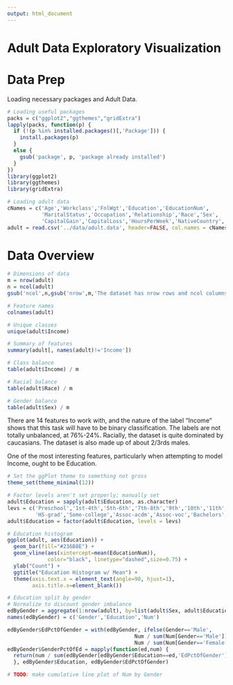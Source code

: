 ```yaml
---
output: html_document
---
```

Adult Data Exploratory Visualization
=======================================================

# Data Prep

Loading necessary packages and Adult Data.

``` r
# Loading useful packages
packs = c("ggplot2","ggthemes","gridExtra")
lapply(packs, function(p) {
  if (!(p %in% installed.packages()[,'Package'])) {
    install.packages(p)
  }
  else {
    gsub('package', p, 'package already installed')
  }
})
library(ggplot2)
library(ggthemes)
library(gridExtra)

# Loading adult data
cNames = c('Age','Workclass','FnlWgt','Education','EducationNum',
           'MaritalStatus','Occupation','Relationship','Race','Sex',
           'CapitalGain','CapitalLoss','HoursPerWeek','NativeCountry','Income')
adult = read.csv('../data/adult.data', header=FALSE, col.names = cNames, strip.white = TRUE)
```

# Data Overview
```r
# Dimensions of data
m = nrow(adult)
n = ncol(adult)
gsub('ncol',n,gsub('nrow',m,'The dataset has nrow rows and ncol columns'))

# Feature names
colnames(adult)

# Unique classes
unique(adult$Income)

# Summary of features
summary(adult[, names(adult)!='Income'])

# Class balance
table(adult$Income) / m

# Racial balance
table(adult$Race) / m

# Gender balance
table(adult$Sex) / m

```

There are 14 features to work with, and the nature of the label "Income" shows that this task will have to be binary classification. The labels are not totally unbalanced, at 76%-24%. Racially, the dataset is quite dominated by caucasians. The dataset is also made up of about 2/3rds males.

One of the most interesting features, particularly when attempting to model Income, ought to be Education.

```r
# Set the ggPlot theme to something not gross
theme_set(theme_minimal(12))

# Factor levels aren't set properly; manually set
adult$Education = sapply(adult$Education, as.character)
levs = c('Preschool','1st-4th','5th-6th','7th-8th','9th','10th','11th','12th',
         'HS-grad','Some-college','Assoc-acdm','Assoc-voc','Bachelors','Masters','Prof-school','Doctorate')
adult$Education = factor(adult$Education, levels = levs)

# Education histogram
ggplot(adult, aes(Education)) +
  geom_bar(fill="#236B8E") +
  geom_vline(aes(xintercept=mean(EducationNum)), 
             color="black", linetype="dashed",size=0.75) +
  ylab("Count") + 
  ggtitle("Education Histogram w/ Mean") + 
  theme(axis.text.x = element_text(angle=90, hjust=1),
        axis.title.x=element_blank())

# Education split by gender
# Normalize to discount gender imbalance
edByGender = aggregate(1:nrow(adult), by=list(adult$Sex, adult$Education), length)
names(edByGender) = c('Gender','Education','Num')

edByGender$EdPctOfGender = with(edByGender, ifelse(Gender=='Male',
                                         Num / sum(Num[Gender=='Male']),
                                         Num / sum(Num[Gender=='Female'])))
edByGender$GenderPctOfEd = mapply(function(ed,num) {
  return(num / sum(edByGender[edByGender$Education==ed,'EdPctOfGender']))
  }, edByGender$Education, edByGender$EdPctOfGender)

# TODO: make cumulative line plot of Num by Gender


```